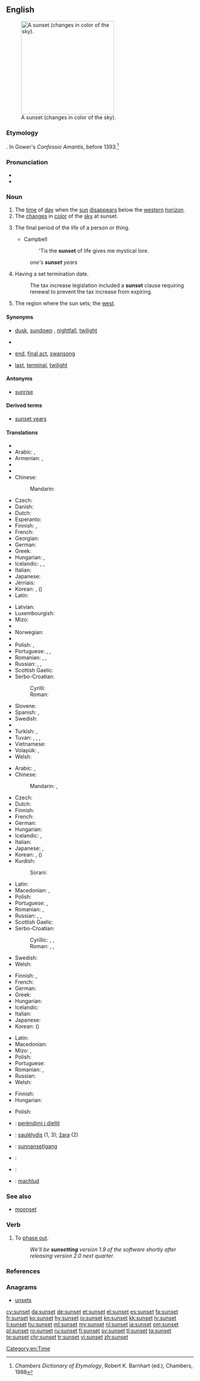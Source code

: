 ==English==
{{wikipedia}}
[[Image:Sunset may 2006 panorama.jpg|thumb|right|250px|A sunset (changes in color of the sky).]]

===Etymology===
{{compound|sun|set}}. In Gower's ''Confessio Amantis'', before 1393.<ref>''Chambers Dictionary of Etymology'', Robert K. Barnhart (ed.), Chambers, 1988</ref>

===Pronunciation===
* {{IPA|/ˈsʌnˌsɛt/}}
* {{audio|en-us-sunset.ogg|Audio (US)}}

===Noun===
{{en-noun}}

# The [[time]] of [[day]] when the [[sun]] [[disappear]]s below the [[western]] [[horizon]].
# The [[change]]s in [[color]] of the [[sky]] at sunset.
# {{context|figuratively|lang=en}} The final period of the life of a person or thing.
#* Campbell
#*: 'Tis the '''sunset''' of life gives me mystical lore.
#: ''one's '''sunset''' years''
# {{context|attributively|lang=en}} Having a set termination date.
#: The tax increase legislation included a '''sunset''' clause requiring renewal to prevent the tax increase from expiring.
# The region where the sun sets; the [[west]]. <!--Webster 1913-->

====Synonyms====
* {{sense|time}} [[dusk]], [[sundown]] {{qualifier|US}}, [[nightfall]], [[twilight]]
* {{sense|change in color of the sky at sunset}}
* {{sense|final period of life}} [[end]], [[final act]], [[swansong]]
* {{sense|attributively: of or relating to the final period of life}} [[last]], [[terminal]], [[twilight]]

====Antonyms====
* [[sunrise]]

====Derived terms====
* [[sunset years]]

====Translations====
{{trans-top|time of day}}
* {{trreq|ab}}
* Arabic: {{t+|ar|مغرب|m|tr=mághrib}}, {{t|ar|غروب|m|tr=ghuruub}}
* Armenian: {{t|hy|մայրամուտ|tr=mayramut}}, {{t|hy|արևամուտ|tr=arevamut}}
* {{trreq|av}}
* {{trreq|ce}}
* Chinese:
*: Mandarin: {{t+|cmn|日落|tr=rìluò|sc=Hani}}
* Czech: {{t+|cs|západ|m}}
* Danish: {{t+|da|solnedgang}}
* Dutch: {{t+|nl|zonsondergang|m}}
* Esperanto: {{t+|eo|sunsubiro}}
* Finnish: {{t+|fi|auringonlasku}}, {{t|fi|illansuu}}
* French: {{t+|fr|coucher de soleil|m}}
* Georgian: {{t|ka|მზის ჩასვლა|tr=mzis č'asvla|sc=Geor}}
* German: {{t+|de|Sonnenuntergang|m}}
* Greek: {{t+|el|δύση|tr=dýsi|f}}
* Hungarian: {{t+|hu|naplemente}}, {{t+|hu|napnyugta}}
* Icelandic: {{t+|is|sólsetur|n}}, {{t+|is|sólarlag|n}}, {{t|is|sólfall|n}}
* Italian: {{t+|it|tramonto|m}}
* Japanese: {{t+|ja|日没|tr=にちぼつ, nichibotsu}}
* Jèrriais: {{t|roa-jer|couochi du solé|m}}
* Korean: {{t|ko|해넘이|tr=haeneomI|sc=Hang}}, {{t+|ko|황혼|tr=hwanghon|sc=Hang}} ({{t+|ko|黃昏|sc=Hani}})
* Latin: {{t|la|crepusculum}}
{{trans-mid}}
* Latvian: {{t|lv|saulriets|m}}
* Luxembourgish: {{t|lb|Sonnenënnergang|m}}
* Mizo: {{t|lus|ni tlâk}}
* {{trreq|mn}}
* Norwegian: {{t|no|solnedgang|m}}
* {{trreq|os}}
* Polish: {{t+|pl|zmierzch|m}}, {{t|pl|zachód słońca|m}}
* Portuguese: {{t+|pt|crepúsculo|m}}, {{t+|pt|pôr-do-sol|m}}, {{t|pt|poente}}
* Romanian: {{t+|ro|apus|n}}, {{t+|ro|asfințire|f}}, {{t+|ro|crepuscul|n}}
* Russian: {{t|ru|заход солнца|m|tr=zaxód sólnca}}, {{t+|ru|закат|m|tr=zakát}}, {{qualifier|[[вечерний|вечерняя]]}} {{t+|ru|заря|f|tr=zarjá}}
* Scottish Gaelic: {{t|gd|dol fodha na grèine|m}}
* Serbo-Croatian:
*: Cyrilli: {{t|sh|залазак сунца}}
*: Roman: {{t|sh|zalazak sunca}}
* Slovene: {{t|sl|sončni zahod|m}}
* Spanish: {{t|es|puesta del sol|f}}, {{t+|es|ocaso|m}}
* Swedish: {{t+|sv|solnedgång|c}}
* {{trreq|bo}}
* Turkish: {{t+|tr|gün batımı}}, {{t|tr|gün batım}}
* Tuvan: {{t|tyv|хүннүң ажары|tr=khünnüŋ ažary}}, {{t|tyv|кежээки хая|tr=kežeeki khaja}}, {{t|tyv|солаңгы|tr=solaŋgy}}, {{t|tyv|эртеңги хая|tr=erteŋgi khaja}}
* Vietnamese: {{t+|vi|hoàng hôn}}
* Volapük: {{t+|vo|solamodonikam}}, {{t|vo|modonikam sola}}
* Welsh: {{t+|cy|machlud haul}}
{{trans-bottom}}

{{trans-top|changes in color of sky at sunset}}
* Arabic: {{t|ar|غروب الشمس|tr=ğurūb aš-šams|m}}, {{t|ar|غروب الشمس|m|tr=ghuruub al-shams}}
* Chinese:
*: Mandarin: {{t|cmn|黃昏|sc=Hani}}, {{t+|cmn|黄昏|tr=huánghūn|sc=Hani}}
* Czech: {{t|cs|západ slunce|m}}
* Dutch: {{t+|nl|zonsondergang|m}}
* Finnish: {{t+|fi|iltarusko}}
* French: {{t+|fr|crépuscule|m}}
* German: {{t+|de|Sonnenuntergang|m}}
* Hungarian: {{t+|hu|alkonypír}}
* Icelandic: {{t+|is|sólsetur|n}}, {{t+|is|sólarlag|n}}
* Italian: {{t+|it|tramonto|m}}
* Japanese: {{t+|ja|夕焼け|tr=ゆうやけ, yūyake}}, {{t+|ja|黄昏|tr=たそがれ, tasogare}}
* Korean: {{t|ko|저녁놀|tr=jeonyeog-nol|sc=Hang}}, {{t+|ko|황혼|tr=hwanghon|sc=Hang}} ({{t+|ko|黃昏|sc=Hani}})
* Kurdish:
*: Sorani: {{t|ku|ڕۆژ ئاوا}}
{{trans-mid}}
* Latin: {{t|la|crepusculum}}
* Macedonian: {{t|mk|залез|m|tr=zález}}, {{t|mk|зајдисонце|n|tr=zajdísonce}}
* Polish: {{t|pl|zachód słońca|m}}
* Portuguese: {{t+|pt|crepúsculo|m}}, {{t+|pt|pôr-do-sol|m}}
* Romanian: {{t+|ro|apus|n}}, {{t+|ro|crepuscul|n}}
* Russian: {{t|ru|заход солнца|m|tr=zaxód sólnca}}, {{t+|ru|закат|m|tr=zakát}}, {{qualifier|[[вечерний|вечерняя]]}} {{t+|ru|заря|f|tr=zarjá}}
* Scottish Gaelic: {{t|gd|dol fodha na grèine|m}}
* Serbo-Croatian:
*: Cyrillic: {{t|sh|за́лаз|m}}, {{t|sh|залазак сунца}}, {{t|sh|залазница}}
*: Roman: {{t|sh|zálaz|m}}, {{t|sh|zalazak sunca}}, {{t|sh|zalaznica}}
* Swedish: {{t+|sv|solnedgång|c}}
* Welsh: {{t|cy|machlud haul}}
{{trans-bottom}}

{{trans-top|final period of life}}
* Finnish: {{t+|fi|auringonlasku}}, {{t+|fi|iltarusko}}
* French: {{t+|fr|crépuscule|m}}
* German: {{t+|de|Lebensabend|m}}
* Greek: {{t+|el|δύση|tr=dísi|f}}
* Hungarian: {{t+|hu|alkony}}
* Icelandic: {{t+|is|sólsetur|n}}
* Italian: {{t+|it|tramonto|m}}
* Japanese: {{t+|ja|黄昏|tr=たそがれ, tasogare}}
* Korean: {{t+|ko|황혼|tr=hwanghon|sc=Hang}} ({{t+|ko|黃昏|sc=Hani}})
{{trans-mid}}
* Latin: {{t|la|crepusculum}}
* Macedonian: {{t|mk|залез|m|tr=zález}}
* Mizo: {{t|lus|chawhnû}}, {{t|lus|ni tlâk}}
* Polish: {{t+|pl|zmierzch|m}}
* Portuguese: {{t+|pt|crepúsculo|m}}
* Romanian: {{t+|ro|declin|n}}, {{t+|ro|apus|n}}
* Russian: {{t+|ru|закат|m|tr=zakát}}
* Welsh: {{t|cy|machlud haul}}
{{trans-bottom}}

{{trans-top|attributively: of or relating to the final period of life}}
* Finnish: {{t+|fi|iltarusko|alt=iltaruskon}}
* Hungarian: {{t+|hu|alkony}}
{{trans-mid}}
* Polish: {{t+|pl|zmierzch|m}}
{{trans-bottom}}

{{checktrans-top}}
* {{ttbc|sq}}: [[perëndimi i diellit]]
* {{ttbc|lt}}: [[saulėlydis]] {{g|m}} (1, 3); [[žara]] {{g|f}} (2)
* {{ttbc|ang}}: [[sunnansetlgang]] {{g|m}}
* {{ttbc|ro}}: {{t+|ro|apus|n}}
* {{ttbc|te}}: {{t+|te|సూర్యాస్తమయం|tr=sooryaastamayaM}}
* {{ttbc|cy}}: [[machlud]]
{{trans-bottom}}

===See also===
* [[moonset]]

===Verb===
{{en-verb|sunsets|sunsetting|sunsetted}}

# {{context|business|politics|transitive|lang=en}} To [[phase out]].
#: ''We'll be '''sunsetting''' version 1.9 of the software shortly after releasing version 2.0 next quarter.''

===References===
<references/>

===Anagrams===
* [[unsets#English|unsets]]

[[Category:en:Time]]

[[cy:sunset]]
[[da:sunset]]
[[de:sunset]]
[[et:sunset]]
[[el:sunset]]
[[es:sunset]]
[[fa:sunset]]
[[fr:sunset]]
[[ko:sunset]]
[[hy:sunset]]
[[io:sunset]]
[[kn:sunset]]
[[kk:sunset]]
[[lv:sunset]]
[[li:sunset]]
[[hu:sunset]]
[[ml:sunset]]
[[my:sunset]]
[[nl:sunset]]
[[ja:sunset]]
[[om:sunset]]
[[pl:sunset]]
[[ro:sunset]]
[[ru:sunset]]
[[fi:sunset]]
[[sv:sunset]]
[[tl:sunset]]
[[ta:sunset]]
[[te:sunset]]
[[chr:sunset]]
[[tr:sunset]]
[[vi:sunset]]
[[zh:sunset]]